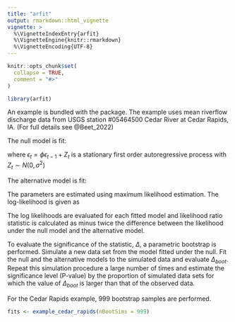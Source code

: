 ```yaml
---
title: "arfit"
output: rmarkdown::html_vignette
vignette: >
  %\VignetteIndexEntry{arfit}
  %\VignetteEngine{knitr::rmarkdown}
  %\VignetteEncoding{UTF-8}
---
```


```r
knitr::opts_chunk$set(
  collapse = TRUE,
  comment = "#>"
)
```

```r
library(arfit)
```

An example is bundled with the package. The example uses mean riverflow discharge data from USGS station #05464500 Cedar River at Cedar Rapids, IA. (For full details see @Beet_2022)

The null model is fit:

\begin{equation}
  Y_t = \alpha + \epsilon_t  
\end{equation}

where $\epsilon_t = \phi\epsilon_{t-1} + Z_t$ is a stationary first order autoregressive process with $Z_t \sim N(0,\sigma^2)$

The alternative model is fit:

\begin{equation}
  Y_t = \alpha + \beta t + \epsilon_t  
\end{equation}

The parameters are estimated using maximum likelihood estimation. The log-likelihood is given as

\begin{align}
logL\left( \beta, \phi; \underline{y} \right ) = &constant + \frac{1}{2}log(1-\phi^2) \notag \\
&-\frac{n}{2}log\left( (1-\phi^2)(y_1-\beta)^2 + \sum^n_{t=2}(y_t - \phi y_{t-1}-t\beta + \phi(t-1)\beta)^2 \right) 
\end{align}


The log likelihoods are evaluated for each fitted model and likelihood ratio statistic is calculated as minus twice the difference between the likelihood under the null model and the alternative model.

\begin{equation}
  \Delta =  -2(logL_{H_0}-logL_{H_1}) 
\end{equation}

To evaluate the significance of the statistic, $\Delta$, a parametric bootstrap is performed. 
Simulate a new data set from the model fitted under the null. Fit the null and the alternative models to the simulated data and evaluate $\Delta_{boot}$. Repeat this simulation procedure a large number of times and estimate the significance level (P-value) by the proportion of simulated data sets for which the value of $\Delta_{boot}$ is larger than that of the observed data. 

For the Cedar Rapids example, 999 bootstrap samples are performed.

```r
fits <- example_cedar_rapids(nBootSims = 999)
```


